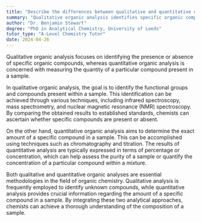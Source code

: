 ```yaml
---
title: "Describe the differences between qualitative and quantitative organic analysis"
summary: "Qualitative organic analysis identifies specific organic compounds, whereas quantitative organic analysis measures the amount of a particular compound present."
author: "Dr. Benjamin Stewart"
degree: "PhD in Analytical Chemistry, University of Leeds"
tutor_type: "A-Level Chemistry Tutor"
date: 2024-04-26
---
```


Qualitative organic analysis focuses on identifying the presence or absence of specific organic compounds, whereas quantitative organic analysis is concerned with measuring the quantity of a particular compound present in a sample.

In qualitative organic analysis, the goal is to identify the functional groups and compounds present within a sample. This identification can be achieved through various techniques, including infrared spectroscopy, mass spectrometry, and nuclear magnetic resonance (NMR) spectroscopy. By comparing the obtained results to established standards, chemists can ascertain whether specific compounds are present or absent.

On the other hand, quantitative organic analysis aims to determine the exact amount of a specific compound in a sample. This can be accomplished using techniques such as chromatography and titration. The results of quantitative analysis are typically expressed in terms of percentage or concentration, which can help assess the purity of a sample or quantify the concentration of a particular compound within a mixture.

Both qualitative and quantitative organic analyses are essential methodologies in the field of organic chemistry. Qualitative analysis is frequently employed to identify unknown compounds, while quantitative analysis provides crucial information regarding the amount of a specific compound in a sample. By integrating these two analytical approaches, chemists can achieve a thorough understanding of the composition of a sample.
    